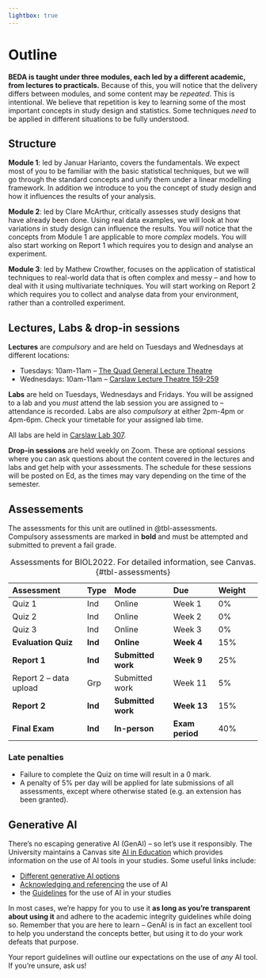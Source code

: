 ```yaml
---
lightbox: true
---
```


# Outline {.unnumbered}

**BEDA is taught under three modules, each led by a different academic, from lectures to practicals.** Because of this, you will notice that the delivery differs between modules, and some content may be *repeated*. This is intentional. We believe that repetition is key to learning some of the most important concepts in study design and statistics. Some techniques *need* to be applied in different situations to be fully understood. 

## Structure

**Module 1**: led by Januar Harianto, covers the fundamentals. We expect most of you to be familiar with the basic statistical techniques, but we will go through the standard concepts and unify them under a linear modelling framework. In addition we introduce to you the concept of study design and how it influences the results of your analysis. 

**Module 2**: led by Clare McArthur, critically assesses study designs that have already been done. Using real data examples, we will look at how variations in study design can influence the results. You *will* notice that the concepts from Module 1 are applicable to more *complex* models. You will also start working on Report 1 which requires you to design and analyse an experiment.

**Module 3**: led by Mathew Crowther, focuses on the application of statistical techniques to real-world data that is often complex and messy -- and how to deal with it using multivariate techniques. You will start working on Report 2 which requires you to collect and analyse data from your environment, rather than a controlled experiment.

## Lectures, Labs & drop-in sessions

**Lectures** are *compulsory* and are held on Tuesdays and Wednesdays at different locations:

- Tuesdays: 10am-11am -- [The Quad General Lecture Theatre](https://venueweb.sydney.edu.au/A14.02.K2.05)
- Wednesdays: 10am-11am -- [Carslaw Lecture Theatre 159-259](https://venueweb.sydney.edu.au/F07.02.159-259)

**Labs** are held on Tuesdays, Wednesdays and Fridays. You will be assigned to a lab and you *must* attend the lab session you are assigned to -- attendance is recorded. Labs are also *compulsory* at either 2pm-4pm or 4pm-6pm. Check your timetable for your assigned lab time.

All labs are held in [Carslaw Lab 307](https://venueweb.sydney.edu.au/F07.03.307).

**Drop-in sessions** are held weekly on Zoom. These are optional sessions where you can ask questions about the content covered in the lectures and labs and get help with your assessments. The schedule for these sessions will be posted on Ed, as the times may vary depending on the time of the semester.

## Assessements

The assessments for this unit are outlined in @tbl-assessments.
Compulsory assessments are marked in **bold** and must be attempted and submitted to prevent a fail grade.


Assessment | Type | Mode | Due | Weight
:--- | :--- | :--- | :--- | :--- | :---
Quiz 1 | Ind | Online | Week 1 | 0%
Quiz 2 | Ind | Online | Week 2 | 0%
Quiz 3 | Ind | Online | Week 3 | 0%
**Evaluation Quiz** | **Ind** | **Online** | **Week 4** | 15%
**Report 1** | **Ind** | **Submitted work** | **Week 9** | 25%
Report 2 -- data upload | Grp | Submitted work | Week 11 | 5%
**Report 2** | **Ind** | **Submitted work** | **Week 13** | 15%
**Final Exam** | **Ind** | **In-person** | **Exam period** | 40%

: Assessments for BIOL2022. For detailed information, see Canvas. {#tbl-assessments}

### Late penalties
- Failure to complete the Quiz on time will result in a 0 mark.
- A penalty of 5% per day will be applied for late submissions of all assessments, except where otherwise stated (e.g. an extension has been granted).

## Generative AI

There's no escaping generative AI (GenAI) -- so let's use it responsibly. The University maintains a Canvas site [AI in Education](https://canvas.sydney.edu.au/courses/51655) which provides information on the use of AI tools in your studies. Some useful links include:

- [Different generative AI options](https://canvas.sydney.edu.au/courses/51655/pages/different-generative-ai-tools)
- [Acknowledging and referencing](https://canvas.sydney.edu.au/courses/51655/pages/acknowledging-and-referencing-the-use-of-ai?wrap=1) the use of AI
- the [Guidelines](https://canvas.sydney.edu.au/courses/51655/pages/university-of-sydney-guidelines?wrap=1) for the use of AI in your studies

In most cases, we're happy for you to use it **as long as you're transparent about using it** and adhere to the academic integrity guidelines while doing so. Remember that you are here to learn -- GenAI is in fact an excellent tool to help you understand the concepts better, but using it to do your work defeats that  purpose. 

Your report guidelines will outline our expectations on the use of *any* AI tool. If you're unsure, ask us!


